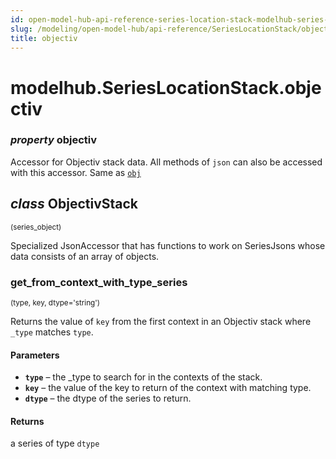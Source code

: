 ```yaml
---
id: open-model-hub-api-reference-series-location-stack-modelhub-series-location-stack-objectiv
slug: /modeling/open-model-hub/api-reference/SeriesLocationStack/objectiv/
title: objectiv
---
```


# modelhub.SeriesLocationStack.objectiv

<div className="property">

### <span className="type-annotation"><em>property </em></span> <span className="name">objectiv</span>




<div className="content">

Accessor for Objectiv stack data. All methods of `json` can also be accessed with this
accessor. Same as [`obj`](/modeling/open-model-hub/api-reference/SeriesLocationStack/modelhub.SeriesLocationStack.obj.mdx)

<div className="class">

## <span className="type-annotation"><em>class</em></span> <span className="name">ObjectivStack</span>

<small className="parameter-list">(<span className="parameter" id="series_object">series_object</span>)</small>


<div className="content">

Specialized JsonAccessor that has functions to work on SeriesJsons whose data consists of an array
of objects.

<div className="method">

### <span className="name">get_from_context_with_type_series</span>

<small className="parameter-list">(<span className="parameter" id="type">type</span>, <span className="parameter" id="key">key</span>, <span className="parameter" id="dtype">dtype='string'</span>)</small>


<div className="content">

<div id="get-from-context-with-type-series" className="hidden-anchor"></div>

Returns the value of `key` from the first context in an Objectiv stack where `_type` matches `type`.


#### Parameters

* **`type`** – the _type to search for in the contexts of the stack.
* **`key`** – the value of the key to return of the context with matching type.
* **`dtype`** – the dtype of the series to return.



#### Returns

a series of type `dtype`



</div>


</div>


</div>


</div>


</div>


</div>

